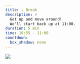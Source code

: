 ```yaml
---
title: ☕ Break
description: >
  Get up and move around!
  We'll start back up at 11:00.
duration: 5 min
time: 10:55 - 11:00
countdown:
  box_shadow: none
---
```


![](slides/img/eva-coffee.png)